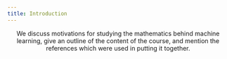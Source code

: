 ```yaml
---
title: Introduction
---
```




<div style="text-align: center">
	We discuss motivations for studying the mathematics behind machine learning, give an outline of the content of the course, and mention the references which were used in putting it together.
</div>


